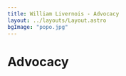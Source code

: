 ---
title: William Livernois - Advocacy
layout: ../layouts/Layout.astro
bgImage: "popo.jpg"
---


# Advocacy

<LinkCard
  title="Farnborough Airport Climate Protest"
  url="https://www.nbcnews.com/science/environment/climate-activists-least-13-countries-protest-private-jets-rcna56666"
/>

<LinkCard
  title="Boston Citgo Sign Climate Action"
  url="https://www.bostonglobe.com/2020/08/10/metro/environmentalists-hoist-banner-over-iconic-citgo-sign/"
/>

<LinkCard
  title="Climate Action at Burning Man"
  url="https://www.rollingstone.com/politics/politics-features/climate-movement-rave-revolution-burning-man-1234992798/"
/>

<LinkCard
  title="Burning Man Environmental Protest"
  url="https://www.theguardian.com/culture/2023/aug/28/burning-man-protest-climate-change-environment"
/>

<LinkCard
  title="Climate Revolution Movement"
  url="https://www.washingtonpost.com/climate-environment/2022/05/20/climate-change-scientists-protests/"
/>

<LinkCard
  title="Manchin Deal Protest in Seattle"
  url="https://www.commondreams.org/news/2022/08/20/activists-arrested-seattle-protest-pushing-murray-reject-dirty-manchin-deal"
/>

<LinkCard
  title="Scientist Rebellion"
  url="https://www.youtube.com/watch?v=Z3Pteckkf_c"
/>
